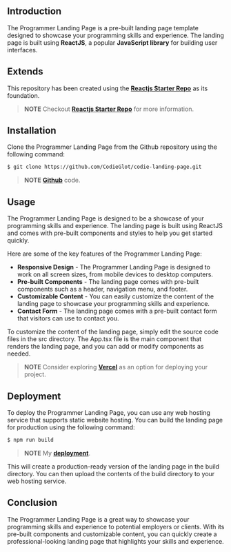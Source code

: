 ## Introduction

The Programmer Landing Page is a pre-built landing page template designed to showcase your programming skills and experience. The landing page is built using **ReactJS**, a popular **JavaScript library** for building user interfaces.

## Extends

This repository has been created using the **[Reactjs Starter Repo](/starter-repos/reactjs-starter-repo)** as its foundation.

> **NOTE** Checkout **[Reactjs Starter Repo](/starter-repos/reactjs-starter-repo)** for more information.

## Installation

Clone the Programmer Landing Page from the Github repository using the following command:

```bash
$ git clone https://github.com/CodieGlot/codie-landing-page.git
```

> **NOTE** **[Github](https://github.com/CodieGlot/codie-landing-page)** code.

## Usage

The Programmer Landing Page is designed to be a showcase of your programming skills and experience. The landing page is built using ReactJS and comes with pre-built components and styles to help you get started quickly.

Here are some of the key features of the Programmer Landing Page:

- **Responsive Design** - The Programmer Landing Page is designed to work on all screen sizes, from mobile devices to desktop computers.
- **Pre-built Components** - The landing page comes with pre-built components such as a header, navigation menu, and footer.
- **Customizable Content** - You can easily customize the content of the landing page to showcase your programming skills and experience.
- **Contact Form** - The landing page comes with a pre-built contact form that visitors can use to contact you.

To customize the content of the landing page, simply edit the source code files in the src directory. The App.tsx file is the main component that renders the landing page, and you can add or modify components as needed.

> **NOTE** Consider exploring **[Vercel](https://vercel.com/)** as an option for deploying your project.

## Deployment

To deploy the Programmer Landing Page, you can use any web hosting service that supports static website hosting. You can build the landing page for production using the following command:

```bash
$ npm run build
```

> **NOTE** My **[deployment](https://codie-landing-page.vercel.app/)**.

This will create a production-ready version of the landing page in the build directory. You can then upload the contents of the build directory to your web hosting service.

## Conclusion

The Programmer Landing Page is a great way to showcase your programming skills and experience to potential employers or clients. With its pre-built components and customizable content, you can quickly create a professional-looking landing page that highlights your skills and experience.
